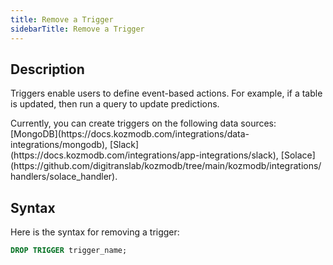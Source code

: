 ```yaml
---
title: Remove a Trigger
sidebarTitle: Remove a Trigger
---
```


## Description

Triggers enable users to define event-based actions. For example, if a table is updated, then run a query to update predictions.

<Info>
Currently, you can create triggers on the following data sources: [MongoDB](https://docs.kozmodb.com/integrations/data-integrations/mongodb), [Slack](https://docs.kozmodb.com/integrations/app-integrations/slack), [Solace](https://github.com/digitranslab/kozmodb/tree/main/kozmodb/integrations/handlers/solace_handler).
</Info>

## Syntax

Here is the syntax for removing a trigger:

```sql
DROP TRIGGER trigger_name;
```
